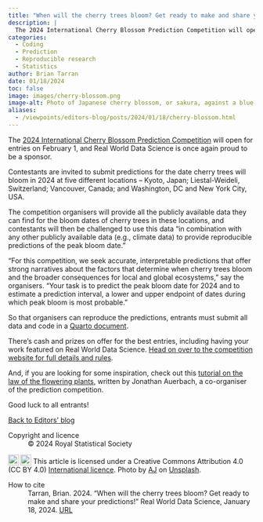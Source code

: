 ```yaml
---
title: "When will the cherry trees bloom? Get ready to make and share your predictions!"
description: |
  The 2024 International Cherry Blossom Prediction Competition will open for entries on February 1. There's cash and prizes on offer for the best entries, including having your work featured on Real World Data Science. 
categories:
  - Coding
  - Prediction
  - Reproducible research
  - Statistics
author: Brian Tarran
date: 01/18/2024
toc: false
image: images/cherry-blossom.png
image-alt: Photo of Japanese cherry blossom, or sakura, against a blue background. Photo by AJ on Unsplash.
aliases: 
  - /viewpoints/editors-blog/posts/2024/01/18/cherry-blossom.html
---
```


The [2024 International Cherry Blossom Prediction Competition](https://competition.statistics.gmu.edu/) will open for entries on February 1, and Real World Data Science is once again proud to be a sponsor.

Contestants are invited to submit predictions for the date cherry trees will bloom in 2024 at five different locations -- Kyoto, Japan; Liestal-Weideli, Switzerland; Vancouver, Canada; and Washington, DC and New York City, USA.

The competition organisers will provide all the publicly available data they can find for the bloom dates of cherry trees in these locations, and contestants will then be challenged to use this data "in combination with any other publicly available data (e.g., climate data) to provide reproducible predictions of the peak bloom date."

"For this competition, we seek accurate, interpretable predictions that offer strong narratives about the factors that determine when cherry trees bloom and the broader consequences for local and global ecosystems," say the organisers. "Your task is to predict the peak bloom date for 2024 and to estimate a prediction interval, a lower and upper endpoint of dates during which peak bloom is most probable."

So that organisers can reproduce the predictions, entrants must submit all data and code in a [Quarto document](https://quarto.org/).

There's cash and prizes on offer for the best entries, including having your work featured on Real World Data Science. [Head on over to the competition website for full details and rules](https://competition.statistics.gmu.edu/).

And, if you are looking for some inspiration, check out this [tutorial on the law of the flowering plants](https://realworlddatascience.net/foundation-frontiers/tutorials/posts/2023/04/13/flowers.html), written by Jonathan Auerbach, a co-organiser of the prediction competition.

Good luck to all entrants!

::: {.article-btn}
[Back to Editors' blog](/the-pulse/editors-blog/index.qmd)
:::

::: {.further-info}
::: grid
::: {.g-col-12 .g-col-md-6}
Copyright and licence
: &copy; 2024 Royal Statistical Society

<a href="http://creativecommons.org/licenses/by/4.0/?ref=chooser-v1" target="_blank" rel="license noopener noreferrer" style="display:inline-block;"> <img style="height:22px!important;vertical-align:text-bottom;" src="https://mirrors.creativecommons.org/presskit/icons/cc.svg?ref=chooser-v1"><img style="height:22px!important;margin-left:3px;vertical-align:text-bottom;" src="https://mirrors.creativecommons.org/presskit/icons/by.svg?ref=chooser-v1"></a> This article is licensed under a Creative Commons Attribution 4.0 (CC BY 4.0) <a href="http://creativecommons.org/licenses/by/4.0/?ref=chooser-v1" target="_blank" rel="license noopener noreferrer" style="display:inline-block;"> International licence</a>. Photo by <a href="https://unsplash.com/@ajny?utm_content=creditCopyText&utm_medium=referral&utm_source=unsplash">AJ</a> on <a href="https://unsplash.com/photos/pink-flowers-McsNra2VRQQ?utm_content=creditCopyText&utm_medium=referral&utm_source=unsplash">Unsplash</a>.

:::
::: {.g-col-12 .g-col-md-6}
How to cite
: Tarran, Brian. 2024. "When will the cherry trees bloom? Get ready to make and share your predictions!" Real World Data Science, January 18, 2024. [URL](https://realworlddatascience.net/the-pulse/editors-blog/posts/2024/01/18/cherry-blossom.html)
:::
:::
:::